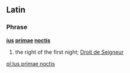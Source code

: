 ==Latin==
===Phrase===
'''[[ius]] [[primae]] [[noctis]]'''
# the right of the first night; [[Droit de Seigneur]]

[[pl:Ius primae noctis]]